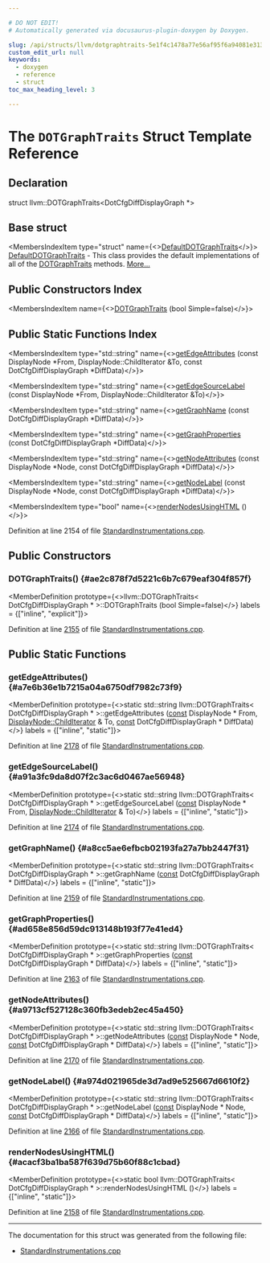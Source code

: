 ```yaml
---

# DO NOT EDIT!
# Automatically generated via docusaurus-plugin-doxygen by Doxygen.

slug: /api/structs/llvm/dotgraphtraits-5e1f4c1478a77e56af95f6a94081e313
custom_edit_url: null
keywords:
  - doxygen
  - reference
  - struct
toc_max_heading_level: 3

---
```





# The `DOTGraphTraits` Struct Template Reference

<DoxygenPage pluginConfig={pluginConfig}>



## Declaration

<CodeBlock>struct llvm::DOTGraphTraits&lt;DotCfgDiffDisplayGraph &#42;&gt;</CodeBlock>

## Base struct

<MembersIndex>

<MembersIndexItem
  type="struct"
  name={<><a href="/docs/api/structs/llvm/defaultdotgraphtraits">DefaultDOTGraphTraits</a></>}>
<a href="/docs/api/structs/llvm/defaultdotgraphtraits">DefaultDOTGraphTraits</a> - This class provides the default implementations of all of the <a href="/docs/api/structs/llvm/dotgraphtraits">DOTGraphTraits</a> methods. <a href="/docs/api/structs/llvm/defaultdotgraphtraits/#details">More...</a>
</MembersIndexItem>

</MembersIndex>

## Public Constructors Index

<MembersIndex>

<MembersIndexItem
  name={<><a href="#ae2c878f7d5221c6b7c679eaf304f857f">DOTGraphTraits</a> (bool Simple=false)</>}>
</MembersIndexItem>

</MembersIndex>

## Public Static Functions Index

<MembersIndex>

<MembersIndexItem
  type="std::string"
  name={<><a href="#a7e6b36e1b7215a04a6750df7982c73f9">getEdgeAttributes</a> (const DisplayNode &#42;From, DisplayNode::ChildIterator &amp;To, const DotCfgDiffDisplayGraph &#42;DiffData)</>}>
</MembersIndexItem>

<MembersIndexItem
  type="std::string"
  name={<><a href="#a91a3fc9da8d07f2c3ac6d0467ae56948">getEdgeSourceLabel</a> (const DisplayNode &#42;From, DisplayNode::ChildIterator &amp;To)</>}>
</MembersIndexItem>

<MembersIndexItem
  type="std::string"
  name={<><a href="#a8cc5ae6efbcb02193fa27a7bb2447f31">getGraphName</a> (const DotCfgDiffDisplayGraph &#42;DiffData)</>}>
</MembersIndexItem>

<MembersIndexItem
  type="std::string"
  name={<><a href="#ad658e856d59dc913148b193f77e41ed4">getGraphProperties</a> (const DotCfgDiffDisplayGraph &#42;DiffData)</>}>
</MembersIndexItem>

<MembersIndexItem
  type="std::string"
  name={<><a href="#a9713cf527128c360fb3edeb2ec45a450">getNodeAttributes</a> (const DisplayNode &#42;Node, const DotCfgDiffDisplayGraph &#42;DiffData)</>}>
</MembersIndexItem>

<MembersIndexItem
  type="std::string"
  name={<><a href="#a974d021965de3d7ad9e525667d6610f2">getNodeLabel</a> (const DisplayNode &#42;Node, const DotCfgDiffDisplayGraph &#42;DiffData)</>}>
</MembersIndexItem>

<MembersIndexItem
  type="bool"
  name={<><a href="#acacf3ba1ba587f639d75b60f88c1cbad">renderNodesUsingHTML</a> ()</>}>
</MembersIndexItem>

</MembersIndex>


Definition at line 2154 of file <a href="/docs/api/files/lib/lib/passes/standardinstrumentations-cpp">StandardInstrumentations.cpp</a>.

<SectionDefinition>

## Public Constructors

### DOTGraphTraits() {#ae2c878f7d5221c6b7c679eaf304f857f}

<MemberDefinition
  prototype={<>llvm::DOTGraphTraits&lt; DotCfgDiffDisplayGraph &#42; &gt;::DOTGraphTraits (bool Simple=false)</>}
  labels = {["inline", "explicit"]}>

Definition at line <a href="/docs/api/files/lib/lib/passes/standardinstrumentations-cpp/#l02155">2155</a> of file <a href="/docs/api/files/lib/lib/passes/standardinstrumentations-cpp">StandardInstrumentations.cpp</a>.
</MemberDefinition>

</SectionDefinition>

<SectionDefinition>

## Public Static Functions

### getEdgeAttributes() {#a7e6b36e1b7215a04a6750df7982c73f9}

<MemberDefinition
  prototype={<>static std::string llvm::DOTGraphTraits&lt; DotCfgDiffDisplayGraph &#42; &gt;::getEdgeAttributes (<a href="/docs/api/files/lib/lib/target/lib/target/aarch64/aarch64promoteconstant-cpp/#a90f8350fecae261c25be85d38b451bff">const</a> DisplayNode &#42; From, <a href="/docs/api/classes/anonymous-namespace-standardinstrumentations-cpp-/displaynode/#ac9c1e25da79f80276b15789c50f81e7a">DisplayNode::ChildIterator</a> &amp; To, <a href="/docs/api/files/lib/lib/target/lib/target/aarch64/aarch64promoteconstant-cpp/#a90f8350fecae261c25be85d38b451bff">const</a> DotCfgDiffDisplayGraph &#42; DiffData)</>}
  labels = {["inline", "static"]}>

Definition at line <a href="/docs/api/files/lib/lib/passes/standardinstrumentations-cpp/#l02178">2178</a> of file <a href="/docs/api/files/lib/lib/passes/standardinstrumentations-cpp">StandardInstrumentations.cpp</a>.
</MemberDefinition>

### getEdgeSourceLabel() {#a91a3fc9da8d07f2c3ac6d0467ae56948}

<MemberDefinition
  prototype={<>static std::string llvm::DOTGraphTraits&lt; DotCfgDiffDisplayGraph &#42; &gt;::getEdgeSourceLabel (<a href="/docs/api/files/lib/lib/target/lib/target/aarch64/aarch64promoteconstant-cpp/#a90f8350fecae261c25be85d38b451bff">const</a> DisplayNode &#42; From, <a href="/docs/api/classes/anonymous-namespace-standardinstrumentations-cpp-/displaynode/#ac9c1e25da79f80276b15789c50f81e7a">DisplayNode::ChildIterator</a> &amp; To)</>}
  labels = {["inline", "static"]}>

Definition at line <a href="/docs/api/files/lib/lib/passes/standardinstrumentations-cpp/#l02174">2174</a> of file <a href="/docs/api/files/lib/lib/passes/standardinstrumentations-cpp">StandardInstrumentations.cpp</a>.
</MemberDefinition>

### getGraphName() {#a8cc5ae6efbcb02193fa27a7bb2447f31}

<MemberDefinition
  prototype={<>static std::string llvm::DOTGraphTraits&lt; DotCfgDiffDisplayGraph &#42; &gt;::getGraphName (<a href="/docs/api/files/lib/lib/target/lib/target/aarch64/aarch64promoteconstant-cpp/#a90f8350fecae261c25be85d38b451bff">const</a> DotCfgDiffDisplayGraph &#42; DiffData)</>}
  labels = {["inline", "static"]}>

Definition at line <a href="/docs/api/files/lib/lib/passes/standardinstrumentations-cpp/#l02159">2159</a> of file <a href="/docs/api/files/lib/lib/passes/standardinstrumentations-cpp">StandardInstrumentations.cpp</a>.
</MemberDefinition>

### getGraphProperties() {#ad658e856d59dc913148b193f77e41ed4}

<MemberDefinition
  prototype={<>static std::string llvm::DOTGraphTraits&lt; DotCfgDiffDisplayGraph &#42; &gt;::getGraphProperties (<a href="/docs/api/files/lib/lib/target/lib/target/aarch64/aarch64promoteconstant-cpp/#a90f8350fecae261c25be85d38b451bff">const</a> DotCfgDiffDisplayGraph &#42; DiffData)</>}
  labels = {["inline", "static"]}>

Definition at line <a href="/docs/api/files/lib/lib/passes/standardinstrumentations-cpp/#l02163">2163</a> of file <a href="/docs/api/files/lib/lib/passes/standardinstrumentations-cpp">StandardInstrumentations.cpp</a>.
</MemberDefinition>

### getNodeAttributes() {#a9713cf527128c360fb3edeb2ec45a450}

<MemberDefinition
  prototype={<>static std::string llvm::DOTGraphTraits&lt; DotCfgDiffDisplayGraph &#42; &gt;::getNodeAttributes (<a href="/docs/api/files/lib/lib/target/lib/target/aarch64/aarch64promoteconstant-cpp/#a90f8350fecae261c25be85d38b451bff">const</a> DisplayNode &#42; Node, <a href="/docs/api/files/lib/lib/target/lib/target/aarch64/aarch64promoteconstant-cpp/#a90f8350fecae261c25be85d38b451bff">const</a> DotCfgDiffDisplayGraph &#42; DiffData)</>}
  labels = {["inline", "static"]}>

Definition at line <a href="/docs/api/files/lib/lib/passes/standardinstrumentations-cpp/#l02170">2170</a> of file <a href="/docs/api/files/lib/lib/passes/standardinstrumentations-cpp">StandardInstrumentations.cpp</a>.
</MemberDefinition>

### getNodeLabel() {#a974d021965de3d7ad9e525667d6610f2}

<MemberDefinition
  prototype={<>static std::string llvm::DOTGraphTraits&lt; DotCfgDiffDisplayGraph &#42; &gt;::getNodeLabel (<a href="/docs/api/files/lib/lib/target/lib/target/aarch64/aarch64promoteconstant-cpp/#a90f8350fecae261c25be85d38b451bff">const</a> DisplayNode &#42; Node, <a href="/docs/api/files/lib/lib/target/lib/target/aarch64/aarch64promoteconstant-cpp/#a90f8350fecae261c25be85d38b451bff">const</a> DotCfgDiffDisplayGraph &#42; DiffData)</>}
  labels = {["inline", "static"]}>

Definition at line <a href="/docs/api/files/lib/lib/passes/standardinstrumentations-cpp/#l02166">2166</a> of file <a href="/docs/api/files/lib/lib/passes/standardinstrumentations-cpp">StandardInstrumentations.cpp</a>.
</MemberDefinition>

### renderNodesUsingHTML() {#acacf3ba1ba587f639d75b60f88c1cbad}

<MemberDefinition
  prototype={<>static bool llvm::DOTGraphTraits&lt; DotCfgDiffDisplayGraph &#42; &gt;::renderNodesUsingHTML ()</>}
  labels = {["inline", "static"]}>

Definition at line <a href="/docs/api/files/lib/lib/passes/standardinstrumentations-cpp/#l02158">2158</a> of file <a href="/docs/api/files/lib/lib/passes/standardinstrumentations-cpp">StandardInstrumentations.cpp</a>.
</MemberDefinition>

</SectionDefinition>

<hr/>

The documentation for this struct was generated from the following file:

<ul>
<li><a href="/docs/api/files/lib/lib/passes/standardinstrumentations-cpp">StandardInstrumentations.cpp</a></li>
</ul>

</DoxygenPage>
